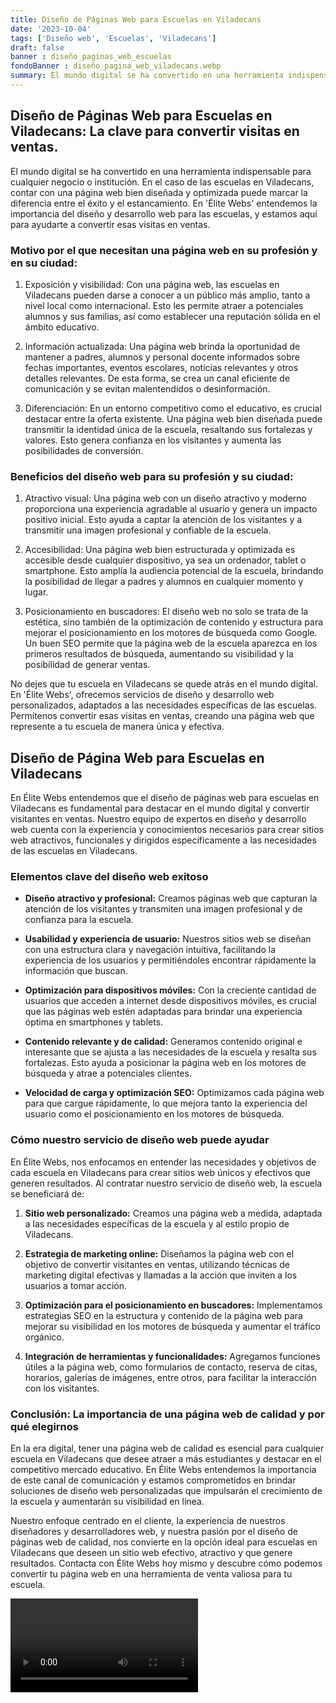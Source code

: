 ```yaml
---
title: Diseño de Páginas Web para Escuelas en Viladecans
date: '2023-10-04'
tags: ['Diseño web', 'Escuelas', 'Viladecans']
draft: false
banner : diseño_paginas_web_escuelas
fondoBanner : diseño_pagina_web_viladecans.webp
summary: El mundo digital se ha convertido en una herramienta indispensable para cualquier negocio o institución. En el caso de las escuelas en Viladecans, contar con una página web bien diseñada y optimizada puede marcar la diferencia entre el éxito y el estancamiento. En 'Élite Webs' entendemos la importancia del diseño y desarrollo web para las escuelas, y estamos aquí para ayudarte a convertir esas visitas en ventas.
---
```


## Diseño de Páginas Web para Escuelas en Viladecans: La clave para convertir visitas en ventas.

El mundo digital se ha convertido en una herramienta indispensable para cualquier negocio o institución. En el caso de las escuelas en Viladecans, contar con una página web bien diseñada y optimizada puede marcar la diferencia entre el éxito y el estancamiento. En 'Élite Webs' entendemos la importancia del diseño y desarrollo web para las escuelas, y estamos aquí para ayudarte a convertir esas visitas en ventas.

### Motivo por el que necesitan una página web en su profesión y en su ciudad:

1. Exposición y visibilidad: Con una página web, las escuelas en Viladecans pueden darse a conocer a un público más amplio, tanto a nivel local como internacional. Esto les permite atraer a potenciales alumnos y sus familias, así como establecer una reputación sólida en el ámbito educativo.

2. Información actualizada: Una página web brinda la oportunidad de mantener a padres, alumnos y personal docente informados sobre fechas importantes, eventos escolares, noticias relevantes y otros detalles relevantes. De esta forma, se crea un canal eficiente de comunicación y se evitan malentendidos o desinformación.

3. Diferenciación: En un entorno competitivo como el educativo, es crucial destacar entre la oferta existente. Una página web bien diseñada puede transmitir la identidad única de la escuela, resaltando sus fortalezas y valores. Esto genera confianza en los visitantes y aumenta las posibilidades de conversión.

### Beneficios del diseño web para su profesión y su ciudad:

1. Atractivo visual: Una página web con un diseño atractivo y moderno proporciona una experiencia agradable al usuario y genera un impacto positivo inicial. Esto ayuda a captar la atención de los visitantes y a transmitir una imagen profesional y confiable de la escuela.

2. Accesibilidad: Una página web bien estructurada y optimizada es accesible desde cualquier dispositivo, ya sea un ordenador, tablet o smartphone. Esto amplía la audiencia potencial de la escuela, brindando la posibilidad de llegar a padres y alumnos en cualquier momento y lugar.

3. Posicionamiento en buscadores: El diseño web no solo se trata de la estética, sino también de la optimización de contenido y estructura para mejorar el posicionamiento en los motores de búsqueda como Google. Un buen SEO permite que la página web de la escuela aparezca en los primeros resultados de búsqueda, aumentando su visibilidad y la posibilidad de generar ventas.

No dejes que tu escuela en Viladecans se quede atrás en el mundo digital. En 'Élite Webs', ofrecemos servicios de diseño y desarrollo web personalizados, adaptados a las necesidades específicas de las escuelas. Permítenos convertir esas visitas en ventas, creando una página web que represente a tu escuela de manera única y efectiva.

<GifSeo />

<Cta />

## Diseño de Página Web para Escuelas en Viladecans

En Élite Webs entendemos que el diseño de páginas web para escuelas en Viladecans es fundamental para destacar en el mundo digital y convertir visitantes en ventas. Nuestro equipo de expertos en diseño y desarrollo web cuenta con la experiencia y conocimientos necesarios para crear sitios web atractivos, funcionales y dirigidos específicamente a las necesidades de las escuelas en Viladecans.

### Elementos clave del diseño web exitoso

- **Diseño atractivo y profesional:** Creamos páginas web que capturan la atención de los visitantes y transmiten una imagen profesional y de confianza para la escuela.

- **Usabilidad y experiencia de usuario:** Nuestros sitios web se diseñan con una estructura clara y navegación intuitiva, facilitando la experiencia de los usuarios y permitiéndoles encontrar rápidamente la información que buscan.

- **Optimización para dispositivos móviles:** Con la creciente cantidad de usuarios que acceden a internet desde dispositivos móviles, es crucial que las páginas web estén adaptadas para brindar una experiencia óptima en smartphones y tablets.

- **Contenido relevante y de calidad:** Generamos contenido original e interesante que se ajusta a las necesidades de la escuela y resalta sus fortalezas. Esto ayuda a posicionar la página web en los motores de búsqueda y atrae a potenciales clientes.

- **Velocidad de carga y optimización SEO:** Optimizamos cada página web para que cargue rápidamente, lo que mejora tanto la experiencia del usuario como el posicionamiento en los motores de búsqueda.

### Cómo nuestro servicio de diseño web puede ayudar

En Élite Webs, nos enfocamos en entender las necesidades y objetivos de cada escuela en Viladecans para crear sitios web únicos y efectivos que generen resultados. Al contratar nuestro servicio de diseño web, la escuela se beneficiará de:

1. **Sitio web personalizado:** Creamos una página web a medida, adaptada a las necesidades específicas de la escuela y al estilo propio de Viladecans.

2. **Estrategia de marketing online:** Diseñamos la página web con el objetivo de convertir visitantes en ventas, utilizando técnicas de marketing digital efectivas y llamadas a la acción que inviten a los usuarios a tomar acción.

3. **Optimización para el posicionamiento en buscadores:** Implementamos estrategias SEO en la estructura y contenido de la página web para mejorar su visibilidad en los motores de búsqueda y aumentar el tráfico orgánico.

4. **Integración de herramientas y funcionalidades:** Agregamos funciones útiles a la página web, como formularios de contacto, reserva de citas, horarios, galerías de imágenes, entre otros, para facilitar la interacción con los visitantes.

### Conclusión: La importancia de una página web de calidad y por qué elegirnos

En la era digital, tener una página web de calidad es esencial para cualquier escuela en Viladecans que desee atraer a más estudiantes y destacar en el competitivo mercado educativo. En Élite Webs entendemos la importancia de este canal de comunicación y estamos comprometidos en brindar soluciones de diseño web personalizadas que impulsarán el crecimiento de la escuela y aumentarán su visibilidad en línea.

Nuestro enfoque centrado en el cliente, la experiencia de nuestros diseñadores y desarrolladores web, y nuestra pasión por el diseño de páginas web de calidad, nos convierte en la opción ideal para escuelas en Viladecans que deseen un sitio web efectivo, atractivo y que genere resultados. Contacta con Élite Webs hoy mismo y descubre cómo podemos convertir tu página web en una herramienta de venta valiosa para tu escuela.

<Video />

<CtaBot job='Escuelas' city='Viladecans'/>

<Gmaps query='Viladecans+españa+maps' />